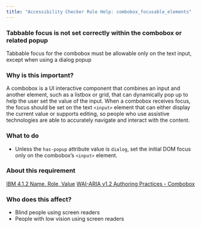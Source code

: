 ```yaml
---
title: "Accessibility Checker Rule Help: combobox_focusable_elements"
---
```


<div className="toolHelp">
<Row>
<Column colLg={16} colMd={8} colSm={4} className="toolHead">

### Tabbable focus is not set correctly within the combobox or related popup

<div id="locLevel"></div>

Tabbable focus for the combobox must be allowable only on the text input, except when using a dialog popup

</Column>
</Row>
<Row>
<Column colLg={11} colMd={5} colSm={4} className="toolMain">

### Why is this important?

A combobox is a UI interactive component that combines an input and another element, such as a listbox
or grid, that can dynamically pop up to help the user set the value of the input. When a combobox 
receives focus, the focus should be set on the text `<input>` element that can either display the 
current value or supports editing, so people who use assistive technologies are able to accurately 
navigate and interact with the content.

<div id="locSnippet"></div>

### What to do

* Unless the `has-popup` attribute value is `dialog`, set the initial DOM focus only on the combobox’s `<input>` element.

</Column>
<Column colLg={5} colMd={3} colSm={4} className="toolLeft">

### About this requirement

[IBM 4.1.2 Name, Role, Value](https://www.ibm.com/able/requirements/requirements/#4_1_2)
[WAI-ARIA v1.2 Authoring Practices - Combobox](https://www.w3.org/TR/wai-aria-practices-1.2/#combobox)

### Who does this affect?

* Blind people using screen readers
* People with low vision using screen readers

</Column>
</Row>
</div>

